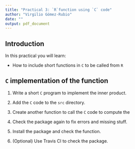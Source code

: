 ```yaml
---
title: "Practical 3: `R`function using `C` code"
author: "Virgilio Gómez-Rubio"
date: ""
output: pdf_document
---
```


## Introduction

In this practical you will learn:

* How to include short functions in `C` to be called from `R` 


## `C` implementation of the function

1. Write a short `C` program to implement the inner product.

2. Add the `C` code to the `src` directory.

3. Create another function to call the `C` code to compute the

3. Check the package again to fix errors and missing stuff.

4. Install the package and check the function.

5. (Optional) Use Travis CI to check the package.
